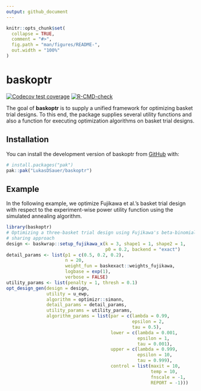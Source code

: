 ```yaml
---
output: github_document
---
```


<!-- README.md is generated from README.Rmd. Please edit that file -->

```r
knitr::opts_chunk$set(
  collapse = TRUE,
  comment = "#>",
  fig.path = "man/figures/README-",
  out.width = "100%"
)
```

# baskoptr

<!-- badges: start -->
[![Codecov test coverage](https://codecov.io/gh/LukasDSauer/baskoptr/graph/badge.svg)](https://app.codecov.io/gh/LukasDSauer/baskoptr)
[![R-CMD-check](https://github.com/LukasDSauer/baskoptr/actions/workflows/R-CMD-check.yaml/badge.svg)](https://github.com/LukasDSauer/baskoptr/actions/workflows/R-CMD-check.yaml)
<!-- badges: end -->

The goal of **baskoptr** is to supply a unified framework for optimizing
basket trial designs. To this end, the package supplies several utility
functions and also a function for executing optimization algorithms on basket
trial designs.

## Installation

You can install the development version of baskoptr from [GitHub](https://github.com/) with:

``` r
# install.packages("pak")
pak::pak("LukasDSauer/baskoptr")
```

## Example

In the following example, we optimize Fujikawa et al.'s basket trial design
with respect to the experiment-wise power utility function using the simulated
annealing algorithm.

```r
library(baskoptr)
# Optimizing a three-basket trial design using Fujikawa's beta-binomial
# sharing approach
design <- baskwrap::setup_fujikawa_x(k = 3, shape1 = 1, shape2 = 1,
                                     p0 = 0.2, backend = "exact")
detail_params <- list(p1 = c(0.5, 0.2, 0.2),
                      n = 20,
                      weight_fun = baskexact::weights_fujikawa,
                      logbase = exp(1),
                      verbose = FALSE)
utility_params <- list(penalty = 1, thresh = 0.1)
opt_design_gen(design = design,
               utility = u_ewp,
               algorithm = optimizr::simann,
               detail_params = detail_params,
               utility_params = utility_params,
               algorithm_params = list(par = c(lambda = 0.99,
                                               epsilon = 2,
                                               tau = 0.5),
                                       lower = c(lambda = 0.001,
                                                 epsilon = 1,
                                                 tau = 0.001),
                                       upper = c(lambda = 0.999,
                                                 epsilon = 10,
                                                 tau = 0.999),
                                       control = list(maxit = 10,
                                                      temp = 10,
                                                      fnscale = -1,
                                                      REPORT = -1)))
```

